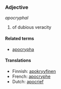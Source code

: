 ===Adjective===
''apocryphal''

# of dubious veracity

====Related terms====
*[[apocrypha]]

====Translations====
*Finnish: [[apokryyfinen]]
*French: [[apocryphe]]
*Dutch: [[apocrief]]